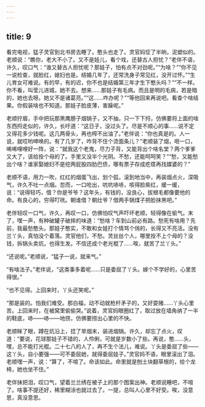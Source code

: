 ```yaml
---
---
---
```

title: 9
---



看完电视，猛子灵官到北书房去睡了。憨头也走了。灵官妈怔了半晌，泥塑似的。老顺说：“瞧你，老大不小了。又不是娃儿，看个戏，还替古人担忧？”老伴不语，许久，叹口气：“谁又替古人担忧呢？那娃子，怕有点不对劲呢。”“为啥？”“你不见一说检查，就脸红，媳妇也是。结婚几年了，还常洗身子常见红，没开过怀。”“生儿育女可难说。有的早，有的迟，你不也是结婚第三年才生下憨头吗？”“不一样。你不看，叫莹儿进城，她不去。想来……那娃子有毛病。而且是明的毛病，若是暗的，她也去呀。她又不是诸葛亮。”“这……咋办呢？”“等他回来再说吧。看查个啥结果。你假装啥也不知道。那娃子脸皮薄，害臊呢。”

老顺拧眉，手中把玩那黑鹰膀子烟锅子，又不抽，只一下下捋，仿佛要将上面的啥东西捋走似的，许久，长吁道：“这日子，没过头了。尽是不顺心的事……说不定又得花多少钱呢。这几两骨头，再也榨不出油了。”老伴说：“你也真是的。人一说，就哎哟呻唤的。有了几岁了，咋背不住个烫面条儿？”老顺装了烟，咂一口，唏唏哩哩好一阵，说：“就我这个老鬼，尽力子背，又能背出个啥名堂？两个爹爹又大了，该给拴个母的了。手里又没半个光阴。不愁，还能呵呵笑？”“愁，又能愁出个啥？谁家娶媳妇不是挖两屁股四肋巴债，哪有票子存成疙瘩再找媒婆的？”

老顺不语，用力一吹，红红的烟蛋飞出，划个弧，滚到地当中，再装烟点火，深吸气，许久不吐一点烟。忽而，一口呛出，吭吭哧哧，咳得脸紫红，缓一缓，说：“说得轻巧，借？你是爷爷？这年头，有钱的，没良心，拔根毛都像要他的命。有良心的，穷得叮咣。朝谁借？朝灶爷？借两手锅煤子把脸抹黑吧。”

老伴轻叹一口气，许久，再叹一口，仿佛怕叹气声吓坏老顺，轻得像在偷气。末了，嘿一声，有种破罐子破摔的味道：“愁啥？车到山前必有路。愁死有啥用？先前，我最愁憨头。那娃子憨实，不敢和女娃打个情骂个俏的，长得又不亮活。没有兰丫头，真怕没个着落。灵官他们，不愁。灵丝丝个人，哪里拴不上个母的？没钱，拆锅头卖炕，也得生发。不信还成个老光棍了……唉，就苦了兰丫头。”

“还说呢。”老顺说，“猛子一说，就来气。”

“有啥法子。”老伴说，“这类事多着呢……只是委屈了丫头。嫁个不学好的，心里苦得很。”

“也不见得。上回来时，丫头还笑呢。”

“那是装的。怕我们难受。那白福，动不动就枪杆矛子的，又好耍赌……丫头心里苦。上回来时，在被窝里偷偷哭。”说着，灵官妈眼圈红了，取过放在墙角纳了一半的鞋底，哧——哧——地捞，仿佛要捞出心里的不快。

老顺眯了眼，蹲在炕沿上，捻了旱烟末，装进烟锅。许久，却忘了点火，叹道：“要说，花球那娃子不错的，人伶俐，可就是岁数小了些。再说，憨……头，嘿，总不能打光棍。二十七八的人了，再不生个法儿，难说。丫头是委屈了些——这丫头，自小要强——可不委屈她，就得委屈娃子。”灵官妈不语，眼里滚出了泪。老顺嘿一声，说：“算了，不喧了。命该如此。命里就是刨土块翻草根的，给个龙椅，她也坐不住。”

老伴抹把泪，叹口气，望着兰兰绣在被子上的那个图案出神。老顺说睡吧，不喧了。啥事不提还好，稀里糊涂也就过去了。一提，总叫人心里不好受。唉，没意思，真没意思。